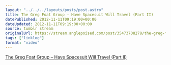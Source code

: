 ```yaml
---
layout: "../../../layouts/posts/post.astro"
title: The Greg Foat Group – Have Spacesuit Will Travel (Part II)
datePublished: 2012-11-11T09:19:00+00:00
dateUpdated: 2012-11-11T09:19:00+00:00
source: tumblr stream
originalUrl: https://stream.anglepoised.com/post/35473708278/the-greg-foat-group-have-spacesuit-will-travel
tags: ["linklog"]
format: "video"
---
```



<YouTube id="https://www.youtube.com/watch?v=k1Ph0wIGpOs" />

[The Greg Foat Group &#8211; Have Spacesuit Will Travel (Part II)][1]

[1]: https://www.youtube.com/watch?v=k1Ph0wIGpOs
